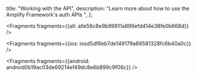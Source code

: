   title: "Working with the API",
  description: "Learn more about how to use the Amplify Framework's auth APIs  ",
};






<Fragments fragments={{all: alle56c8e9b99811a899efd414e38fe0b668d}} />




<Fragments fragments={{ios: iosd5df6eb7de149179a66581328fc6b40a0c}} />



<Fragments fragments={{android: android0b19ac03de69214ef49dc8e6b899c9f06c}} />
